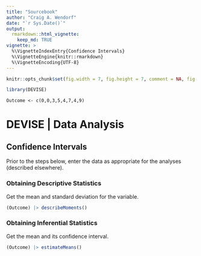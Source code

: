 ```yaml
---
title: "Sourcebook"
author: "Craig A. Wendorf"
date: "`r Sys.Date()`"
output: 
  rmarkdown::html_vignette:
    keep_md: TRUE
vignette: >
  %\VignetteIndexEntry{Confidence Intervals}
  %\VignetteEngine{knitr::rmarkdown}
  %\VignetteEncoding{UTF-8}
---
```


```r
knitr::opts_chunk$set(fig.width = 7, fig.height = 7, comment = NA, fig.path = "figures/")
```

```r
library(DEVISE)
```

```{r.include=FALSE}
Outcome <- c(0,0,3,5,4,7,4,9)
```

# DEVISE | Data Analysis

## Confidence Intervals

Prior to the steps below, enter the data as appropriate for the analyses (described elsewhere).

### Obtaining Descriptive Statistics

Get the mean and standard deviation for the variable.

```r
(Outcome) |> describeMoments()
```

### Obtaining Inferential Statistics

Get the mean and its confidence interval.

```r
(Outcome) |> estimateMeans()
```

